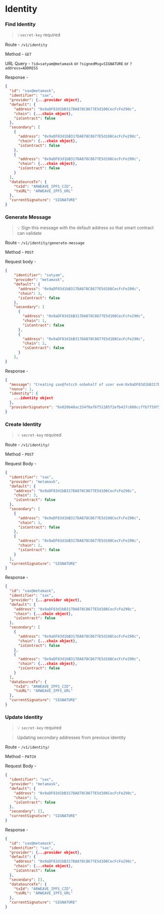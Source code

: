 # Identity

### Find Identity

> 💡`secret-key` required

Route - `/v1/identity`

Method - `GET`

URL Query - `?id=satyam@metamask` or `?signedMsg=SIGNATURE` or `?address=ADDRESS`

Response -

```json
{
  "id": "sax@metamask",
  "identifier": "sax",
  "provider": {...provider object},
  "default": {
    "address": "0x9aDF83d1bB317DA878C8677E5d108CecFcFe290c",
    "chain": {...chain object},
    "isContract": false
  },
  "secondary": [
    {
      "address": "0x9aDF83d1bB317DA878C8677E5d108CecFcFe290c",
      "chain": {...chain object},
      "isContract": false
    },
    {
      "address": "0x9aDF83d1bB317DA878C8677E5d108CecFcFe290c",
      "chain": {...chain object},
      "isContract": false
    }
  ],
  "dataSourceTx": {
    "txId": "ARWEAVE_IPFS_CID",
    "txURL": "ARWEAVE_IPFS_URL"
  },
  "currentSignature": "SIGNATURE"
}
```

### Generate Message
    
>    💡 Sign this message with the default address so that smart contract can validate
    
Route - `/v1/identity/generate-message`

Method - `POST`

Request body -

```json
{
    "identifier": "satyam",
    "provider": "metamask",
    "default": {
      "address": "0x9aDF83d1bB317DA878C8677E5d108CecFcFe290c",
      "chain": 3,
      "isContract": false
    },
    "secondary": [
      {
        "address": "0x9aDF83d1bB317DA878C8677E5d108CecFcFe290c",
        "chain": 1,
        "isContract": false
      },
      {
        "address": "0x9aDF83d1bB317DA878C8677E5d108CecFcFe290c",
        "chain": 2,
        "isContract": false
      }
    ],
}
```

Response -

```json
{
  "message": "Creating sax@fetcch onbehalf of user evm:0x9aDF83d1bB317DA878C8677E5d108CecFcFe290c\n\n{\"id\":\"sax@fetcch\",\"identifier\":\"sax\",\"provider\":{\"id\":\"fetcch\",\"delimiter\":\"@\"},\"default\":{\"address\":\"0x9aDF83d1bB317DA878C8677E5d108CecFcFe290c\",\"chain\":{\"id\":3,\"name\":\"Binance Smart Chain Mainnet\",\"chainId\":56,\"type\":\"EVM\"},\"isContract\":false},\"others\":[],\"nonce\":1}\n\nProvider: fetcch\nChain ID: 56\nNonce: 1",
  "nonce": 1,
  "identity": {
    ...identity object
  },
  "providerSignature": "0x020b48ac334f0af6f51205f2efb437c800ccffb7f59f55445dcbafdee0068420"
}
```

### Create Identity

>    💡 `secret-key` required
    
Route - `/v1/identity/`

Method - `POST`

Request Body -

```json
{
  "identifier": "sax",
  "provider": "metamask",
  "default": {
    "address": "0x9aDF83d1bB317DA878C8677E5d108CecFcFe290c",
    "chain": 3,
    "isContract": false
  },
  "secondary": [
    {
      "address": "0x9aDF83d1bB317DA878C8677E5d108CecFcFe290c",
      "chain": 1,
      "isContract": false
    },
    {
      "address": "0x9aDF83d1bB317DA878C8677E5d108CecFcFe290c",
      "chain": 2,
      "isContract": false
    }
  ],
  "currentSignature": "SIGNATURE"
}
```

Response - 

```json
{
  "id": "sax@metamask",
  "identifier": "sax",
  "provider": {...provider object},
  "default": {
    "address": "0x9aDF83d1bB317DA878C8677E5d108CecFcFe290c",
    "chain": {...chain object},
    "isContract": false
  },
  "secondary": [
    {
      "address": "0x9aDF83d1bB317DA878C8677E5d108CecFcFe290c",
      "chain": {...chain object},
      "isContract": false
    },
    {
      "address": "0x9aDF83d1bB317DA878C8677E5d108CecFcFe290c",
      "chain": {...chain object},
      "isContract": false
    }
  ],
  "dataSourceTx": {
    "txId": "ARWEAVE_IPFS_CID",
    "txURL": "ARWEAVE_IPFS_URL"
  },
  "currentSignature": "SIGNATURE"
}
```

### Update Identity

>    💡 `secret-key` required

> Updating secondary addresses from previous identity

Route - `/v1/identity/`
    
Method - `PATCH`

Request Body -

```json
{
  "identifier": "sax",
  "provider": "metamask",
  "default": {
    "address": "0x9aDF83d1bB317DA878C8677E5d108CecFcFe290c",
    "chain": 3,
    "isContract": false
  },
  "secondary": [],
  "currentSignature": "SIGNATURE"
}
```

Response - 

```json
{
  "id": "sax@metamask",
  "identifier": "sax",
  "provider": {...provider object},
  "default": {
    "address": "0x9aDF83d1bB317DA878C8677E5d108CecFcFe290c",
    "chain": {...chain object},
    "isContract": false
  },
  "secondary": [],
  "dataSourceTx": {
    "txId": "ARWEAVE_IPFS_CID",
    "txURL": "ARWEAVE_IPFS_URL"
  },
  "currentSignature": "SIGNATURE"
}
```